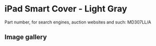
# iPad Smart Cover - Light Gray

Part number, for search engines, auction websites and such: MD307LL/A

## Image gallery

<div style={{ width: "768px" }}>
  <GalleryComponent
    images={[
      {
        original: "/everysource/MD307.webp",
        thumbnail: "/everypreview/MD307.webp",
      },
      {
        original: "/everysource/MD307_AV1_BLACK.webp",
        thumbnail: "/everypreview/MD307_AV1_BLACK.webp",
      },
      {
        original: "/everysource/MD307_AV1_WHITE.webp",
        thumbnail: "/everypreview/MD307_AV1_WHITE.webp",
      },
      {
        original: "/everysource/MD307_AV2_BLACK.webp",
        thumbnail: "/everypreview/MD307_AV2_BLACK.webp",
      },
      {
        original: "/everysource/MD307_AV2_WHITE.webp",
        thumbnail: "/everypreview/MD307_AV2_WHITE.webp",
      },
      {
        original: "/everysource/MD307_AV3.webp",
        thumbnail: "/everypreview/MD307_AV3.webp",
      },
      {
        original: "/everysource/MD307_AV3_BLACK.webp",
        thumbnail: "/everypreview/MD307_AV3_BLACK.webp",
      },
      {
        original: "/everysource/MD307_AV3_WHITE.webp",
        thumbnail: "/everypreview/MD307_AV3_WHITE.webp",
      },
      {
        original: "/everysource/MD307_AV4.webp",
        thumbnail: "/everypreview/MD307_AV4.webp",
      },
      {
        original: "/everysource/MD307_AV4_BLACK.webp",
        thumbnail: "/everypreview/MD307_AV4_BLACK.webp",
      },
      {
        original: "/everysource/MD307_AV4_WHITE.webp",
        thumbnail: "/everypreview/MD307_AV4_WHITE.webp",
      },
      {
        original: "/everysource/MD307_AV5.webp",
        thumbnail: "/everypreview/MD307_AV5.webp",
      }
    ]}
  />
</div>